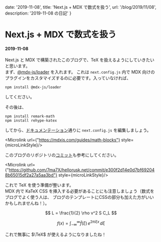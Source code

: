 
  date: '2019-11-08',
  title: 'Next.js + MDX で数式を扱う',
  url: '/blog/2019/11/08',
  description: '2019-11-08 の日記'
}

# Next.js + MDX で数式を扱う
#### 2019-11-08

Next.js と MDX で構築されたこのブログで、TeX を扱えるようにしていきたいと思います。  
まず、[@mdx-js/loader](https://github.com/mdx-js/mdx/tree/master/packages/loader) を入れます。
これは `next.config.js` 内で MDX 向けのプラグインをカスタマイズするのに必要です。入っていなければ、

```
npm install @mdx-js/loader
```

してください。  

  

その後は、

```
npm install remark-math
npm install rehype-katex
```

してから、[ドキュメンテーション](https://mdxjs.com/guides/math-blocks)通りに `next.config.js` を編集しましょう。


<Microlink url={"https://mdxjs.com/guides/math-blocks"} style={microLinkStyle}/>


このブログのリポジトリの[コミット](https://github.com/7ma7X/hellorusk.net/commit/e300f2d14e0d7bf692048b65015df2a27a5aa3bd)も参考にしてください。


<Microlink url={"https://github.com/7ma7X/hellorusk.net/commit/e300f2d14e0d7bf692048b65015df2a27a5aa3bd"} style={microLinkStyle}/>


これで TeX を使う準備が整います。  
MDX 内で KaTeX CSS を挿入する必要があることにも注意しましょう（数式をブログでよく使う人は、
ブログのテンプレートにCSSの部分も加えた方がいいかもしれませんね！）。

$$
L = \frac{1}{2} \rho v^2 S C_L
$$

$$
f(x) = \int_{-\infty}^\infty
    \hat f(\xi)\,e^{2 \pi i \xi x}
    \,d\xi
$$

これで無事に $\TeX$ が使えるようになりましたね！


<BlogLayout meta={meta} />
<BlogMeta meta={meta} />